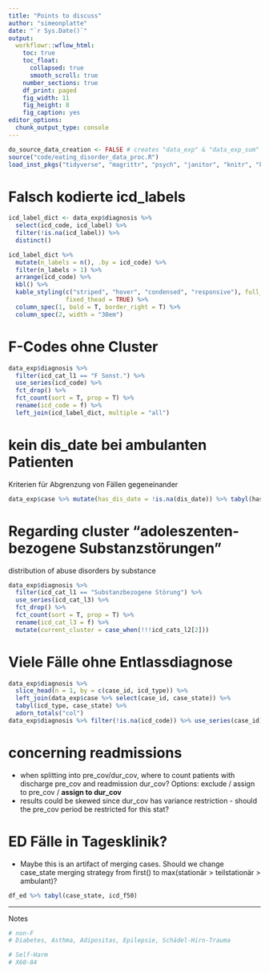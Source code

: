 ```yaml
---
title: "Points to discuss"
author: "simeonplatte"
date: "`r Sys.Date()`"
output: 
  workflowr::wflow_html: 
    toc: true
    toc_float:
      collapsed: true
      smooth_scroll: true
    number_sections: true
    df_print: paged
    fig_width: 11
    fig_height: 8
    fig_caption: yes
editor_options: 
  chunk_output_type: console
---
```


```r
do_source_data_creation <- FALSE # creates "data_exp" & "data_exp_sum" from scratch from raw data
source("code/eating_disorder_data_proc.R") 
load_inst_pkgs("tidyverse", "magrittr", "psych", "janitor", "knitr", "kableExtra")
```

# Falsch kodierte icd_labels
```r
icd_label_dict <- data_exp$diagnosis %>%
  select(icd_code, icd_label) %>%
  filter(!is.na(icd_label)) %>% 
  distinct()

icd_label_dict %>%
  mutate(n_labels = n(), .by = icd_code) %>% 
  filter(n_labels > 1) %>%
  arrange(icd_code) %>% 
  kbl() %>%
  kable_styling(c("striped", "hover", "condensed", "responsive"), full_width = FALSE, position = "left",
                fixed_thead = TRUE) %>%
  column_spec(1, bold = T, border_right = T) %>%
  column_spec(2, width = "30em")
```

# F-Codes ohne Cluster
```r
data_exp$diagnosis %>%
  filter(icd_cat_l1 == "F Sonst.") %>%
  use_series(icd_code) %>%
  fct_drop() %>% 
  fct_count(sort = T, prop = T) %>% 
  rename(icd_code = f) %>% 
  left_join(icd_label_dict, multiple = "all")
```

# kein dis_date bei ambulanten Patienten
Kriterien für Abgrenzung von Fällen gegeneinander
```r
data_exp$case %>% mutate(has_dis_date = !is.na(dis_date)) %>% tabyl(has_dis_date, case_state)
```

# Regarding cluster "adoleszenten-bezogene Substanzstörungen"
distribution of abuse disorders by substance
```r
data_exp$diagnosis %>%
  filter(icd_cat_l1 == "Substanzbezogene Störung") %>%
  use_series(icd_cat_l3) %>% 
  fct_drop() %>% 
  fct_count(sort = T, prop = T) %>%
  rename(icd_cat_l3 = f) %>% 
  mutate(current_cluster = case_when(!!!icd_cats_l2[2]))
```

# Viele Fälle ohne Entlassdiagnose
```r
data_exp$diagnosis %>%
  slice_head(n = 1, by = c(case_id, icd_type)) %>% 
  left_join(data_exp$case %>% select(case_id, case_state)) %>%
  tabyl(icd_type, case_state) %>% 
  adorn_totals("col")
data_exp$diagnosis %>% filter(!is.na(icd_code)) %>% use_series(case_id) %>% n_distinct()
```

# concerning readmissions
* when splitting into pre_cov/dur_cov, where to count patients with discharge pre_cov and readmission dur_cov? Options: exclude / assign to pre_cov / **assign to dur_cov**
* results could be skewed since dur_cov has variance restriction - should the pre_cov period be restricted for this stat?

# ED Fälle in Tagesklinik?
* Maybe this is an artifact of merging cases. Should we change case_state merging strategy from first() to max(stationär > teilstationär > ambulant)?
```r
df_ed %>% tabyl(case_state, icd_f50)
```



***
Notes
```r
# non-F
# Diabetes, Asthma, Adipositas, Epilepsie, Schädel-Hirn-Trauma

# Self-Harm
# X60-84
```
